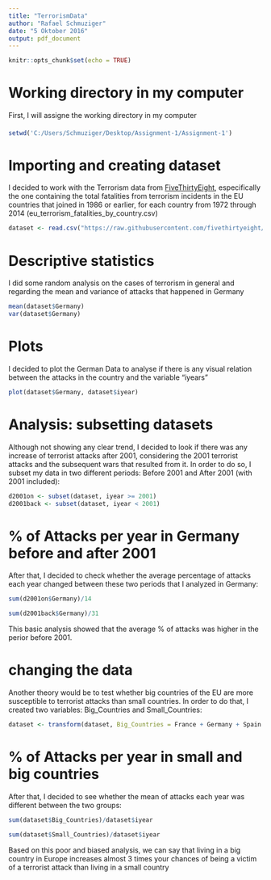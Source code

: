 ```yaml
---
title: "TerrorismData"
author: "Rafael Schmuziger"
date: "5 Oktober 2016"
output: pdf_document
---
```


```r
knitr::opts_chunk$set(echo = TRUE)
```

# Working directory in my computer

First, I will assigne the working directory in my computer

####

```r
setwd('C:/Users/Schmuziger/Desktop/Assignment-1/Assignment-1')
```



# Importing and creating dataset

I decided to work with the Terrorism data from [FiveThirtyEight](https://github.com/fivethirtyeight/data), especifically the one containing the total fatalities from terrorism incidents in the EU countries that joined in 1986 or earlier, for each country from 1972 through 2014 (eu_terrorism_fatalities_by_country.csv) 

```r
dataset <- read.csv("https://raw.githubusercontent.com/fivethirtyeight/data/master/terrorism/eu_terrorism_fatalities_by_country.csv")
```

# Descriptive statistics

I did some random analysis on the cases of terrorism in general and regarding the mean and variance of attacks that happened in Germany

```r
mean(dataset$Germany)
var(dataset$Germany)
```

# Plots

I decided to plot the German Data to analyse if there is any visual relation between the attacks in the country and the variable "iyears"

```r
plot(dataset$Germany, dataset$iyear)
```

# Analysis: subsetting datasets

Although not showing any clear trend, I decided to look if there was any increase of terrorist attacks after 2001, considering the 2001 terrorist attacks and the subsequent wars that resulted from it. In order to do so, I subset my data in two different periods: Before 2001 and After 2001 (with 2001 included):

```r
d2001on <- subset(dataset, iyear >= 2001)
d2001back <- subset(dataset, iyear < 2001)
```

# % of Attacks per year in Germany before and after 2001

After that, I decided to check whether the average percentage of attacks each year changed between these two periods that I analyzed in Germany:

```r
sum(d2001on$Germany)/14

sum(d2001back$Germany)/31
```

This basic analysis showed that the average % of attacks was higher in the perior before 2001.

# changing the data

Another theory would be to test whether big countries of the EU are more susceptible to terrorist attacks than small countries. In order to do that, I created two variables: Big_Countries and Small_Countries:

```r
dataset <- transform(dataset, Big_Countries = France + Germany + Spain + United.Kingdom + Italy + Greece, Small_Countries = Luxembourg + Denmark + Belgium + Portugal + Ireland + Netherlands)
```

# % of Attacks per year in small and big countries

After that, I decided to see whether the mean of attacks each year was different between the two groups:

```r
sum(dataset$Big_Countries)/dataset$iyear

sum(dataset$Small_Countries)/dataset$iyear
```

Based on this poor and biased analysis, we can say that living in a big country in Europe increases almost 3 times your chances of being a victim of a terrorist attack than living in a small country